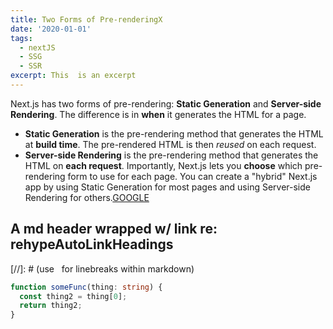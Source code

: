 ```yaml
---
title: Two Forms of Pre-renderingX
date: '2020-01-01'
tags:
  - nextJS
  - SSG
  - SSR
excerpt: This  is an excerpt
---
```


Next.js has two forms of pre-rendering: **Static Generation** and **Server-side Rendering**. The difference is in **when** it generates the HTML for a page.

- **Static Generation** is the pre-rendering method that generates the HTML at **build time**. The pre-rendered HTML is then _reused_ on each request.
- **Server-side Rendering** is the pre-rendering method that generates the HTML on **each request**.
  Importantly, Next.js lets you **choose** which pre-rendering form to use for each page. You can create a "hybrid" Next.js app by using Static Generation for most pages and using Server-side Rendering for others.[GOOGLE](http://www.google.com)

## A md header wrapped w/ link re: rehypeAutoLinkHeadings

<YouTube id="oWVW8IqpQ-A" />
[//]: # (use &nbsp; for linebreaks within markdown)
&nbsp;

```ts
function someFunc(thing: string) {
  const thing2 = thing[0];
  return thing2;
}
```
